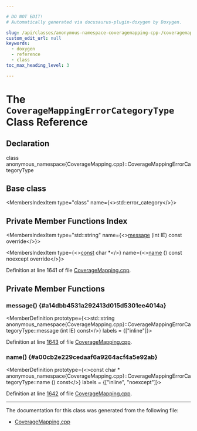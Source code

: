 ```yaml
---

# DO NOT EDIT!
# Automatically generated via docusaurus-plugin-doxygen by Doxygen.

slug: /api/classes/anonymous-namespace-coveragemapping-cpp-/coveragemappingerrorcategorytype
custom_edit_url: null
keywords:
  - doxygen
  - reference
  - class
toc_max_heading_level: 3

---
```





# The `CoverageMappingErrorCategoryType` Class Reference

<DoxygenPage pluginConfig={pluginConfig}>



## Declaration

<CodeBlock>class anonymous_namespace{CoverageMapping.cpp}::CoverageMappingErrorCategoryType</CodeBlock>

## Base class

<MembersIndex>

<MembersIndexItem
  type="class"
  name={<>std::error&#95;category</>}>
</MembersIndexItem>

</MembersIndex>

## Private Member Functions Index

<MembersIndex>

<MembersIndexItem
  type="std::string"
  name={<><a href="#a14dbb4531a292413d015d5301ee4014a">message</a> (int IE) const override</>}>
</MembersIndexItem>

<MembersIndexItem
  type={<><a href="/docs/api/files/lib/lib/target/lib/target/aarch64/aarch64promoteconstant-cpp/#a90f8350fecae261c25be85d38b451bff">const</a> char &#42;</>}
  name={<><a href="#a00cb2e229cedaaf6a9264acf4a5e92ab">name</a> () const noexcept override</>}>
</MembersIndexItem>

</MembersIndex>


Definition at line 1641 of file <a href="/docs/api/files/lib/lib/profiledata/lib/profiledata/coverage/coveragemapping-cpp">CoverageMapping.cpp</a>.

<SectionDefinition>

## Private Member Functions

### message() {#a14dbb4531a292413d015d5301ee4014a}

<MemberDefinition
  prototype={<>std::string anonymous&#95;namespace&#123;CoverageMapping.cpp&#125;::CoverageMappingErrorCategoryType::message (int IE) const</>}
  labels = {["inline"]}>

Definition at line <a href="/docs/api/files/lib/lib/profiledata/lib/profiledata/coverage/coveragemapping-cpp/#l01643">1643</a> of file <a href="/docs/api/files/lib/lib/profiledata/lib/profiledata/coverage/coveragemapping-cpp">CoverageMapping.cpp</a>.
</MemberDefinition>

### name() {#a00cb2e229cedaaf6a9264acf4a5e92ab}

<MemberDefinition
  prototype={<>const char &#42; anonymous&#95;namespace&#123;CoverageMapping.cpp&#125;::CoverageMappingErrorCategoryType::name () const</>}
  labels = {["inline", "noexcept"]}>

Definition at line <a href="/docs/api/files/lib/lib/profiledata/lib/profiledata/coverage/coveragemapping-cpp/#l01642">1642</a> of file <a href="/docs/api/files/lib/lib/profiledata/lib/profiledata/coverage/coveragemapping-cpp">CoverageMapping.cpp</a>.
</MemberDefinition>

</SectionDefinition>

<hr/>

The documentation for this class was generated from the following file:

<ul>
<li><a href="/docs/api/files/lib/lib/profiledata/lib/profiledata/coverage/coveragemapping-cpp">CoverageMapping.cpp</a></li>
</ul>

</DoxygenPage>
